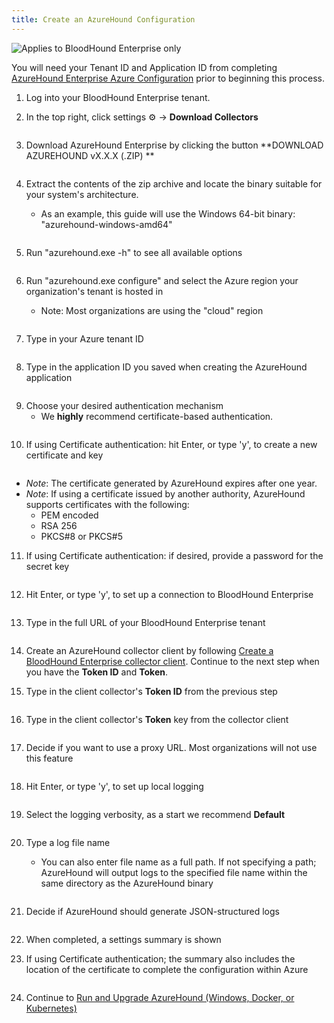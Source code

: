 ```yaml
---
title: Create an AzureHound Configuration
---
```


<img noZoom src="/assets/enterprise-edition-pill-tag.svg" alt="Applies to BloodHound Enterprise only" />

You will need your Tenant ID and Application ID from completing [AzureHound Enterprise Azure Configuration](/collect-data/azurehound/install/azure-configuration) prior to beginning this process.

1. Log into your BloodHound Enterprise tenant.

2. In the top right, click settings ⚙️ → **Download Collectors**

<Frame>
  <img src="/assets/image-142.png" alt="" />
</Frame>

3. Download AzureHound Enterprise by clicking the button \*\*DOWNLOAD AZUREHOUND vX.X.X (.ZIP)
   \*\*

<Frame>
  <img src="/assets/image-143.png" alt="" />
</Frame>

4. Extract the contents of the zip archive and locate the binary suitable for your system's architecture.

   * As an example, this guide will use the Windows 64-bit binary: "azurehound-windows-amd64"

<Frame>
  <img src="/assets/image-144.png" alt="" />
</Frame>

5. Run "azurehound.exe -h" to see all available options

<Frame>
  <img src="/assets/image-145.png" alt="" />
</Frame>

6. Run "azurehound.exe configure" and select the Azure region your organization's tenant is hosted in

   * Note: Most organizations are using the "cloud" region

<Frame>
  <img src="/assets/image-146.png" alt="" />
</Frame>

7. Type in your Azure tenant ID

<Frame>
  <img src="/assets/image-147.png" alt="" />
</Frame>

8. Type in the application ID you saved when creating the AzureHound application

<Frame>
  <img src="/assets/image-148.png" alt="" />
</Frame>

9. Choose your desired authentication mechanism
   * We **highly** recommend certificate-based authentication.

<Frame>
  <img src="/assets/image-149.png" alt="" />
</Frame>

10. If using Certificate authentication: hit Enter, or type 'y', to create a new certificate and key

<Frame>
  <img src="/assets/image-150.png" alt="" />
</Frame>

* *Note*: The certificate generated by AzureHound expires after one year.
* *Note*: If using a certificate issued by another authority, AzureHound supports certificates with the following:
  * PEM encoded
  * RSA 256
  * PKCS#8 or PKCS#5

11. If using Certificate authentication: if desired, provide a password for the secret key

<Frame>
  <img src="/assets/image-151.png" alt="" />
</Frame>

12. Hit Enter, or type 'y', to set up a connection to BloodHound Enterprise

<Frame>
  <img src="/assets/image-152.png" alt="" />
</Frame>

13. Type in the full URL of your BloodHound Enterprise tenant

<Frame>
  <img src="/assets/image-153.png" alt="" />
</Frame>

14. Create an AzureHound collector client by following [Create a BloodHound Enterprise collector client](/collect-data/enterprise-collection/create-collector). Continue to the next step when you have the **Token ID** and **Token**.

15. Type in the client collector's **Token ID** from the previous step

<Frame>
  <img src="/assets/image-154.png" alt="" />
</Frame>

16. Type in the client collector's **Token** key from the collector client

<Frame>
  <img src="/assets/image-155.png" alt="" />
</Frame>

17. Decide if you want to use a proxy URL. Most organizations will not use this feature

<Frame>
  <img src="/assets/image-156.png" alt="" />
</Frame>

18. Hit Enter, or type 'y', to set up local logging

<Frame>
  <img src="/assets/image-157.png" alt="" />
</Frame>

19. Select the logging verbosity, as a start we recommend **Default**

<Frame>
  <img src="/assets/image-158.png" alt="" />
</Frame>

20. Type a log file name

    * You can also enter file name as a full path. If not specifying a path; AzureHound will output logs to the specified file name within the same directory as the AzureHound binary

<Frame>
  <img src="/assets/image-160.png" alt="" />
</Frame>

21. Decide if AzureHound should generate JSON-structured logs

<Frame>
  <img src="/assets/image-161.png" alt="" />
</Frame>

22. When completed, a settings summary is shown

23. If using Certificate authentication; the summary also includes the location of the certificate to complete the configuration within Azure

<Frame>
  <img src="/assets/image-162.png" alt="" />
</Frame>

24. Continue to [Run and Upgrade AzureHound (Windows, Docker, or Kubernetes)](/collect-data/azurehound/install/installation-options)
